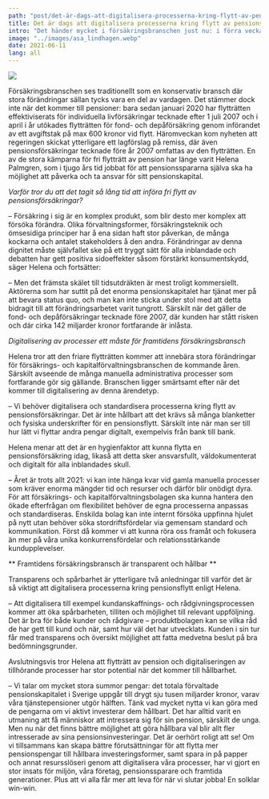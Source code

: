 ```yaml
---
path: "post/det-är-dags-att-digitalisera-processerna-kring-flytt-av-pensionsförsäkringar"
title: Det är dags att digitalisera processerna kring flytt av pensionsförsäkringar
intro: "Det händer mycket i försäkringsbranschen just nu: i förra veckan lämnade finansminister Åsa Lindhagen in ett lagförslag om att fri flytträtt av pensionsförsäkringar även ska gälla försäkringar tecknade före år 2007. Vi har pratat med Helena Palmgren, grundare och exekutiv rådgivare på Palmgren & Bähr, om vad lagändringarna innebär för pensionssparare och kapitalförvaltare och varför det nu är extra viktigt att digitalisera processerna för återköp och pensionsflyttar."
image: "../images/asa_lindhagen.webp"
date: 2021-06-11
lang: all
---
```


![](../images/asa_lindhagen.webp)

Försäkringsbranschen ses traditionellt som en konservativ bransch där stora förändringar sällan tycks vara en del av vardagen.
Det stämmer dock inte när det kommer till pensioner: bara sedan januari 2020 har flytträtten effektiviserats för individuella livförsäkringar tecknade efter 1 juli 2007 och i april i år utökades flytträtten för fond- och depåförsäkring genom införandet av ett avgiftstak på max 600 kronor vid flytt.
Häromveckan kom nyheten att regeringen skickat ytterligare ett lagförslag på remiss, där även pensionsförsäkringar tecknade före år 2007 omfattas av den flytträtten.
En av de stora kämparna för fri flytträtt av pension har länge varit Helena Palmgren, som i tjugo års tid jobbat för att pensionsspararna själva ska ha möjlighet att påverka och ta ansvar för sitt pensionskapital.

*Varför tror du att det tagit så lång tid att införa fri flytt av pensionsförsäkringar?*

– Försäkring i sig är en komplex produkt, som blir desto mer komplex att försöka förändra. Olika förvaltningsformer, försäkringsteknik och ömsesidiga principer har å ena sidan haft stor påverkan, de många kockarna och antalet stakeholders å den andra. Förändringar av denna dignitet måste självfallet ske på ett tryggt sätt för alla inblandade och debatten har gett positiva sidoeffekter såsom förstärkt konsumentskydd, säger Helena och fortsätter:

– Men det främsta skälet till tidsutdräkten är mest troligt kommersiellt. Aktörerna som har suttit på det enorma pensionskapitalet har tjänat mer på att bevara status quo, och man kan inte sticka under stol med att detta bidragit till att förändringsarbetet varit tungrott. Särskilt när det gäller de fond- och depåförsäkringar tecknade före 2007, där kunden har stått risken och där cirka 142 miljarder kronor fortfarande är inlåsta.

*Digitalisering av processer ett måste för framtidens försäkringsbransch*

Helena tror att den friare flytträtten kommer att innebära stora förändringar för försäkrings- och kapitalförvaltningsbranschen de kommande åren. Särskilt avseende de många manuella administrativa processer som fortfarande gör sig gällande. Branschen ligger smärtsamt efter när det kommer till digitalisering av denna ärendetyp.


– Vi behöver digitalisera och standardisera processerna kring flytt av pensionsförsäkringar. Det är inte hållbart att det krävs så många blanketter och fysiska underskrifter för en pensionsflytt. Särskilt inte när man ser till hur lätt vi flyttar andra pengar digitalt, exempelvis från bank till bank.


Helena menar att det är en hygienfaktor att kunna flytta en pensionsförsäkring idag, likaså att detta sker ansvarsfullt, väldokumenterat och digitalt för alla inblandades skull.


– Året är trots allt 2021: vi kan inte hänga kvar vid gamla manuella processer som kräver enorma mängder tid och resurser och därför blir onödigt dyra. För att försäkrings- och kapitalförvaltningsbolagen ska kunna hantera den ökade efterfrågan om flexibilitet behöver de egna processerna anpassas och standardiseras. Enskilda bolag kan inte internt försöka uppfinna hjulet på nytt utan behöver söka stordriftsfördelar via gemensam standard och kommunikation. Först då kommer vi att kunna röra oss framåt och fokusera än mer på våra unika konkurrensfördelar och relationsstärkande kundupplevelser.

** Framtidens försäkringsbransch är transparent och hållbar **

Transparens och spårbarhet är ytterligare två anledningar till varför det är så viktigt att digitalisera processerna kring pensionsflytt enligt Helena.


– Att digitalisera till exempel kundanskaffnings- och rådgivningsprocessen kommer att öka spårbarheten, tilliten och möjlighet till relevant uppföljning. Det är bra för både kunder och rådgivare – produktbolagen kan se vilka råd de har gett till kund och när, samt hur väl det har utvecklats. Kunden i sin tur får med transparens och översikt möjlighet att fatta medvetna beslut på bra bedömningsgrunder.


Avslutningsvis tror Helena att flytträtt av pension och digitaliseringen av tillhörande processer har stor potential när det kommer till hållbarhet.


– Vi talar om mycket stora summor pengar: det totala förvaltade pensionskapitalet i Sverige uppgår till drygt sju tusen miljarder kronor, varav våra tjänstepensioner utgör hälften. Tänk vad mycket nytta vi kan göra med de pengarna om vi aktivt investerar dem hållbart. Det har alltid varit en utmaning att få människor att intressera sig för sin pension, särskilt de unga. Men nu när det finns bättre möjlighet att göra hållbara val blir allt fler intresserade av sina pensionsinvesteringar. Det är oerhört roligt att se! Om vi tillsammans kan skapa bättre förutsättningar för att flytta mer pensionspengar till hållbara investeringsformer, samt spara in på papper och annat resursslöseri genom att digitalisera våra processer, har vi gjort en stor insats för miljön, våra företag, pensionssparare och framtida generationer. Plus att vi alla får mer att leva för när vi slutar jobba! En solklar win-win.